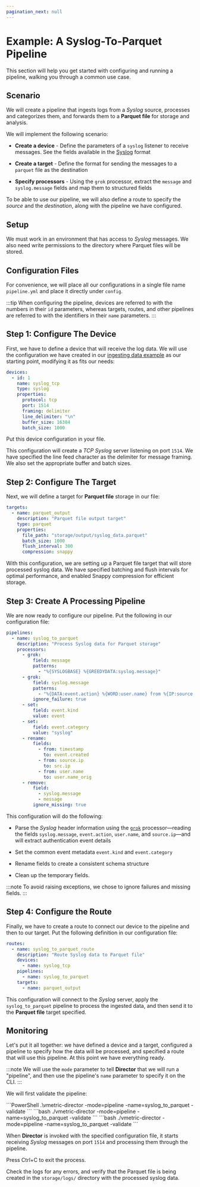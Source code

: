 ```yaml
---
pagination_next: null
---
```


# Example: A Syslog-To-Parquet Pipeline

This section will help you get started with configuring and running a pipeline, walking you through a common use case.

## Scenario

We will create a pipeline that ingests logs from a _Syslog_ source, processes and categorizes them, and forwards them to a **Parquet file** for storage and analysis.

We will implement the following scenario:

* **Create a device** - Define the parameters of a `syslog` listener to receive messages. See the fields available in the [Syslog](../appendix.mdx#syslog) format

* **Create a target** - Define the format for sending the messages to a `parquet` file as the destination

* **Specify processors** - Using the `grok` processor, extract the `message` and `syslog.message` fields and map them to structured fields

To be able to use our pipeline, we will also define a route to specify the _source_ and the _destination_, along with the pipeline we have configured.

## Setup

We must work in an environment that has access to _Syslog_ messages. We also need write permissions to the directory where Parquet files will be stored.

## Configuration Files

For convenience, we will place all our configurations in a single file name `pipeline.yml` and place it directly under `config`.

:::tip
When configuring the pipeline, devices are referred to with the numbers in their `id` parameters, whereas targets, routes, and other pipelines are referred to with the identifiers in their `name` parameters.
:::

## Step 1: Configure The Device

First, we have to define a device that will receive the log data. We will use the configuration we have created in our [ingesting data example](./example-ingesting-data.mdx) as our starting point, modifying it as fits our needs:

```yml
devices:
  - id: 1
    name: syslog_tcp
    type: syslog
    properties:
      protocol: tcp
      port: 1514
      framing: delimiter
      line_delimiter: "\n"
      buffer_size: 16384
      batch_size: 1000
```

Put this device configuration in your file.

This configuration will create a _TCP Syslog_ server listening on port `1514`. We have specified the line feed character as the delimiter for message framing. We also set the appropriate buffer and batch sizes.

## Step 2: Configure The Target

Next, we will define a target for **Parquet file** storage in our file:

```yml
targets:
  - name: parquet_output
    description: "Parquet file output target"
    type: parquet
    properties:
      file_path: "storage/output/syslog_data.parquet"
      batch_size: 1000
      flush_interval: 300
      compression: snappy
```

With this configuration, we are setting up a Parquet file target that will store processed syslog data. We have specified batching and flush intervals for optimal performance, and enabled Snappy compression for efficient storage.

## Step 3: Create A Processing Pipeline

We are now ready to configure our pipeline. Put the following in our configuration file:

```yml
pipelines:
  - name: syslog_to_parquet
    description: "Process Syslog data for Parquet storage"
    processors:
      - grok:
          field: message
          patterns:
            - "%{SYSLOGBASE} %{GREEDYDATA:syslog.message}"
      - grok:
          field: syslog.message
          patterns:
            - "%{DATA:event.action} %{WORD:user.name} from %{IP:source.ip}"
          ignore_failure: true
      - set:
          field: event.kind
          value: event
      - set:
          field: event.category
          value: "syslog"
      - rename:
          fields:
            - from: timestamp
              to: event.created
            - from: source.ip
              to: src.ip
            - from: user.name
              to: user.name_orig
      - remove:
          field:
            - syslog.message
            - message
          ignore_missing: true
```

This configuration will do the following:

* Parse the _Syslog_ header information using the [`grok`](../configuration/pipelines/processors/grok.mdx) processor—reading the fields `syslog.message`, `event.action`, `user.name`, and `source.ip`—and will extract authentication event details

* Set the common event metadata `event.kind` and `event.category`

* Rename fields to create a consistent schema structure

* Clean up the temporary fields.

:::note
To avoid raising exceptions, we chose to ignore failures and missing fields.
:::

## Step 4: Configure the Route

Finally, we have to create a route to connect our device to the pipeline and then to our target. Put the following definition in our configuration file:

```yml
routes:
  - name: syslog_to_parquet_route
    description: "Route Syslog data to Parquet file"
    devices:
      - name: syslog_tcp
    pipelines:
      - name: syslog_to_parquet
    targets:
      - name: parquet_output
```

This configuration will connect to the _Syslog_ server, apply the `syslog_to_parquet` pipeline to process the ingested data, and then send it to the **Parquet file** target specified.

## Monitoring

Let's put it all together: we have defined a device and a target, configured a pipeline to specify how the data will be processed, and specified a route that will use this pipeline. At this point we have everything ready.

:::note
We will use the `mode` parameter to tell **Director** that we will run a "pipeline", and then use the pipeline's `name` parameter to specify it on the CLI.
:::

We will first validate the pipeline:

<Tabs groupId="os-options">
  <TabItem value="windows" label="Windows">
    ```PowerShell
    .\vmetric-director -mode=pipeline -name=syslog_to_parquet -validate
    ```
  </TabItem>
  <TabItem value="linux" label="Linux">
    ```bash
    ./vmetric-director -mode=pipeline -name=syslog_to_parquet -validate
    ```
  </TabItem>
  <TabItem value="macos" label="macOS">
    ```bash
    ./vmetric-director -mode=pipeline -name=syslog_to_parquet -validate
    ```
  </TabItem>
</Tabs>

When **Director** is invoked with the specified configuration file, it starts receiving _Syslog_ messages on port `1514` and processing them through the pipeline.

Press <kb-short>Ctrl+C</kb-short> to exit the process.

Check the logs for any errors, and verify that the Parquet file is being created in the `storage/logs/` directory with the processed syslog data.
